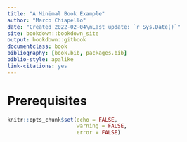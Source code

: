 ```yaml
--- 
title: "A Minimal Book Example"
author: "Marco Chiapello"
date: "Created 2022-02-04\nLast update: `r Sys.Date()`"
site: bookdown::bookdown_site
output: bookdown::gitbook
documentclass: book
bibliography: [book.bib, packages.bib]
biblio-style: apalike
link-citations: yes
---
```


# Prerequisites

```r
knitr::opts_chunk$set(echo = FALSE,
                      warning = FALSE,
                      error = FALSE)
```

